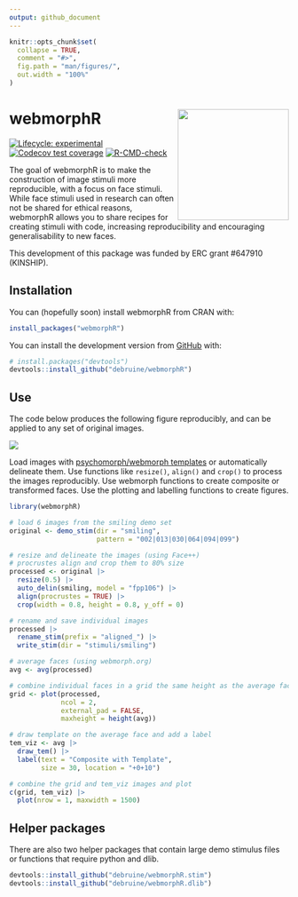 ```yaml
---
output: github_document
---
```


<!-- README.md is generated from README.Rmd. Please edit that file -->

```r
knitr::opts_chunk$set(
  collapse = TRUE,
  comment = "#>",
  fig.path = "man/figures/",
  out.width = "100%"
)
```

# webmorphR ![](man/figures/logo.png){style="float:right; width:200px;"}

<!-- badges: start -->
[![Lifecycle: experimental](https://img.shields.io/badge/lifecycle-experimental-orange.svg)](https://lifecycle.r-lib.org/articles/stages.html#experimental)
[![Codecov test coverage](https://codecov.io/gh/debruine/webmorphR/branch/master/graph/badge.svg)](https://app.codecov.io/gh/debruine/webmorphR?branch=master)
[![R-CMD-check](https://github.com/debruine/webmorphR/workflows/R-CMD-check/badge.svg)](https://github.com/debruine/webmorphR/actions)
<!-- badges: end -->

The goal of webmorphR is to make the construction of image stimuli more reproducible, with a focus on face stimuli. While face stimuli used in research can often not be shared for ethical reasons, webmorphR allows you to share recipes for creating stimuli with code, increasing reproducibility and encouraging generalisability to new faces.

This development of this package was funded by ERC grant #647910 (KINSHIP).

## Installation

You can (hopefully soon) install webmorphR from CRAN with:

``` r
install_packages("webmorphR")
```

You can install the development version from [GitHub](https://github.com/) with:

``` r
# install.packages("devtools")
devtools::install_github("debruine/webmorphR")
```

## Use

The code below produces the following figure reproducibly, and can be applied to any set of original images.

![](man/figures/example.jpg)

Load images with [psychomorph/webmorph templates](https://debruine.github.io/webmorph/getting-started.html#delineate) or automatically delineate them. Use functions like `resize()`, `align()` and `crop()` to process the images reproducibly. Use webmorph functions to create composite or transformed faces. Use the plotting and labelling functions to create figures.

```r
library(webmorphR)

# load 6 images from the smiling demo set
original <- demo_stim(dir = "smiling",
                      pattern = "002|013|030|064|094|099") 

# resize and delineate the images (using Face++)
# procrustes align and crop them to 80% size
processed <- original |>
  resize(0.5) |>
  auto_delin(smiling, model = "fpp106") |>
  align(procrustes = TRUE) |>
  crop(width = 0.8, height = 0.8, y_off = 0)

# rename and save individual images
processed |>
  rename_stim(prefix = "aligned_") |>
  write_stim(dir = "stimuli/smiling")

# average faces (using webmorph.org)
avg <- avg(processed)

# combine individual faces in a grid the same height as the average face
grid <- plot(processed, 
             ncol = 2, 
             external_pad = FALSE,
             maxheight = height(avg))

# draw template on the average face and add a label
tem_viz <- avg |>
  draw_tem() |>
  label(text = "Composite with Template",
        size = 30, location = "+0+10")

# combine the grid and tem_viz images and plot
c(grid, tem_viz) |> 
  plot(nrow = 1, maxwidth = 1500)
```



## Helper packages

There are also two helper packages that contain large demo stimulus files or functions that require python and dlib.

``` r
devtools::install_github("debruine/webmorphR.stim")
devtools::install_github("debruine/webmorphR.dlib")
```






